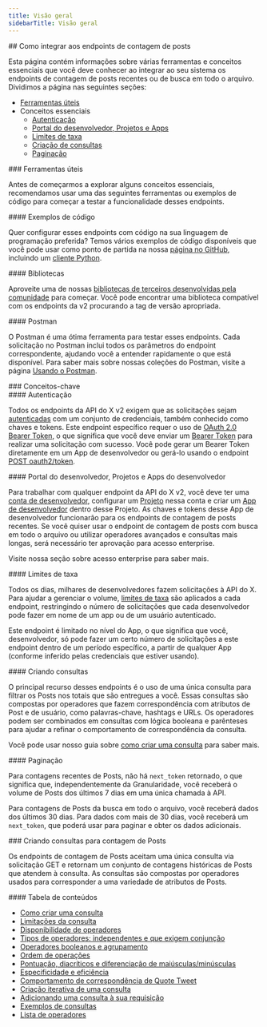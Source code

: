 ```yaml
---
title: Visão geral
sidebarTitle: Visão geral
---
```


<div id="how-to-integrate-with-the-posts-counts-endpoints">
  ## Como integrar aos endpoints de contagem de posts
</div>

Esta página contém informações sobre várias ferramentas e conceitos essenciais que você deve conhecer ao integrar ao seu sistema os endpoints de contagem de posts recentes ou de busca em todo o arquivo. Dividimos a página nas seguintes seções:

- [Ferramentas úteis](#helpful-tools)
- Conceitos essenciais
  - [Autenticação](#authentication)
  - [Portal do desenvolvedor, Projetos e Apps](#developer-portal)
  - [Limites de taxa](#rate-limits)
  - [Criação de consultas](#queries)
  - [Paginação](#pagination)

<div id="helpful-tools">
  ### Ferramentas úteis
</div>

Antes de começarmos a explorar alguns conceitos essenciais, recomendamos usar uma das seguintes ferramentas ou exemplos de código para começar a testar a funcionalidade desses endpoints.

<div id="code-samples">
  #### Exemplos de código
</div>

Quer configurar esses endpoints com código na sua linguagem de programação preferida? Temos vários exemplos de código disponíveis que você pode usar como ponto de partida na nossa [página no GitHub](https://github.com/xdevplatform/Twitter-API-v2-sample-code), incluindo um [cliente Python](https://github.com/xdevplatform/search-tweets-python).

<div id="libraries">
  #### Bibliotecas
</div>

Aproveite uma de nossas [bibliotecas de terceiros desenvolvidas pela comunidade](/pt-BR/x-api/tools-and-libraries/overview) para começar. Você pode encontrar uma biblioteca compatível com os endpoints da v2 procurando a tag de versão apropriada.

<div id="postman">
  #### Postman
</div>

O Postman é uma ótima ferramenta para testar esses endpoints. Cada solicitação no Postman inclui todos os parâmetros do endpoint correspondente, ajudando você a entender rapidamente o que está disponível. Para saber mais sobre nossas coleções do Postman, visite a página [Usando o Postman](/pt-BR/tutorials/postman-getting-started).
 

<div id="key-concepts">
  ### Conceitos-chave
</div>

<div id="authentication">
  #### Autenticação
</div>

Todos os endpoints da API do X v2 exigem que as solicitações sejam [autenticadas](/pt-BR/resources/fundamentals/authentication) com um conjunto de credenciais, também conhecido como chaves e tokens. Este endpoint específico requer o uso de [OAuth 2.0 Bearer Token](/pt-BR/resources/fundamentals/authentication#oauth-2-0), o que significa que você deve enviar um [Bearer Token](/pt-BR/resources/fundamentals/authentication#bearer-token-also-known-as-app-only) para realizar uma solicitação com sucesso. Você pode gerar um Bearer Token diretamente em um App de desenvolvedor ou gerá-lo usando o endpoint [POST oauth2/token](/pt-BR/resources/fundamentals/authentication#post-oauth2-token).

<div id="developer-portal-projects-and-developer-apps">
  #### Portal do desenvolvedor, Projetos e Apps do desenvolvedor
</div>

Para trabalhar com qualquer endpoint da API do X v2, você deve ter uma [conta de desenvolvedor](/pt-BR/resources/fundamentals/developer-portal), configurar um [Projeto](/pt-BR/resources/fundamentals/projects) nessa conta e criar um [App de desenvolvedor](/pt-BR/resources/fundamentals/developer-apps) dentro desse Projeto. As chaves e tokens desse App de desenvolvedor funcionarão para os endpoints de contagem de posts recentes. Se você quiser usar o endpoint de contagem de posts com busca em todo o arquivo ou utilizar operadores avançados e consultas mais longas, será necessário ter aprovação para acesso enterprise.

Visite nossa seção sobre acesso enterprise para saber mais.

<div id="rate-limits">
  #### Limites de taxa
</div>

Todos os dias, milhares de desenvolvedores fazem solicitações à API do X. Para ajudar a gerenciar o volume, [limites de taxa](/pt-BR/x-api/fundamentals/rate-limits) são aplicados a cada endpoint, restringindo o número de solicitações que cada desenvolvedor pode fazer em nome de um app ou de um usuário autenticado.

Este endpoint é limitado no nível do App, o que significa que você, desenvolvedor, só pode fazer um certo número de solicitações a este endpoint dentro de um período específico, a partir de qualquer App (conforme inferido pelas credenciais que estiver usando). 

<div id="building-queries">
  #### Criando consultas
</div>

O principal recurso desses endpoints é o uso de uma única consulta para filtrar os Posts nos totais que são entregues a você. Essas consultas são compostas por operadores que fazem correspondência com atributos de Post e de usuário, como palavras-chave, hashtags e URLs. Os operadores podem ser combinados em consultas com lógica booleana e parênteses para ajudar a refinar o comportamento de correspondência da consulta.

Você pode usar nosso guia sobre [como criar uma consulta](/pt-BR/x-api/posts/counts/integrate/build-a-query) para saber mais.

<div id="pagination">
  #### Paginação
</div>

Para contagens recentes de Posts, não há `next_token` retornado, o que significa que, independentemente da Granularidade, você receberá o volume de Posts dos últimos 7 dias em uma única chamada à API.

Para contagens de Posts da busca em todo o arquivo, você receberá dados dos últimos 30 dias. Para dados com mais de 30 dias, você receberá um `next_token`, que poderá usar para paginar e obter os dados adicionais. 

<div id="building-queries-for-post-counts">
  ### Criando consultas para contagem de Posts
</div>

Os endpoints de contagem de Posts aceitam uma única consulta via solicitação GET e retornam um conjunto de contagens históricas de Posts que atendem à consulta. As consultas são compostas por operadores usados para corresponder a uma variedade de atributos de Posts. 

<div id="table-of-contents">
  #### Tabela de conteúdos
</div>

- [Como criar uma consulta](#build)
- [Limitações da consulta](#limits)
- [Disponibilidade de operadores](#availability)
- [Tipos de operadores: independentes e que exigem conjunção](#types)
- [Operadores booleanos e agrupamento](#boolean)
- [Ordem de operações](#order-of-operations)
- [Pontuação, diacríticos e diferenciação de maiúsculas/minúsculas](#punctuation)
- [Especificidade e eficiência](#specificity)
- [Comportamento de correspondência de Quote Tweet](#quote-tweets)
- [Criação iterativa de uma consulta](#iterative)
- [Adicionando uma consulta à sua requisição](#adding-a-query)
- [Exemplos de consultas](#examples)
- [Lista de operadores](#list)